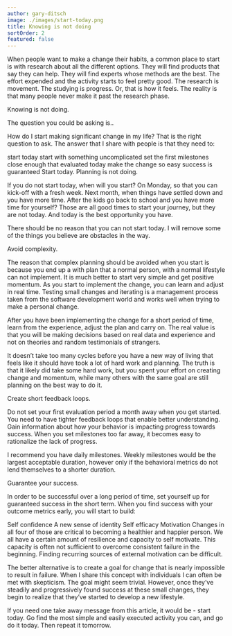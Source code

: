 ```yaml
---
author: gary-ditsch
image: ./images/start-today.png
title: Knowing is not doing
sortOrder: 2
featured: false
---
```

When people want to make a change their habits, a common place to start is with research about all the different options. They will find products that say they can help. They will find experts whose methods are the best. The effort expended and the activity starts to feel pretty good. The research is movement. The studying is progress. Or, that is how it feels. The reality is that many people never make it past the research phase.

Knowing is not doing.

The question you could be asking is..

How do I start making significant change in my life? That is the right question to ask. The answer that I share with people is that they need to:

start today
start with something uncomplicated
set the first milestones close enough that evaluated today
make the change so easy success is guaranteed
Start today. Planning is not doing.

If you do not start today, when will you start? On Monday, so that you can kick-off with a fresh week. Next month, when things have settled down and you have more time. After the kids go back to school and you have more time for yourself? Those are all good times to start your journey, but they are not today. And today is the best opportunity you have.

There should be no reason that you can not start today. I will remove some of the things you believe are obstacles in the way.

Avoid complexity.

The reason that complex planning should be avoided when you start is because you end up a with plan that a normal person, with a normal lifestyle can not implement. It is much better to start very simple and get positive momentum. As you start to implement the change, you can learn and adjust in real time. Testing small changes and iterating is a management process taken from the software development world and works well when trying to make a personal change.

After you have been implementing the change for a short period of time, learn from the experience, adjust the plan and carry on. The real value is that you will be making decisions based on real data and experience and not on theories and random testimonials of strangers.

It doesn’t take too many cycles before you have a new way of living that feels like it should have took a lot of hard work and planning. The truth is that it likely did take some hard work, but you spent your effort on creating change and momentum, while many others with the same goal are still planning on the best way to do it.

Create short feedback loops.

Do not set your first evaluation period a month away when you get started. You need to have tighter feedback loops that enable better understanding. Gain information about how your behavior is impacting progress towards success. When you set milestones too far away, it becomes easy to rationalize the lack of progress.

I recommend you have daily milestones. Weekly milestones would be the largest acceptable duration, however only if the behavioral metrics do not lend themselves to a shorter duration.

Guarantee your success.

In order to be successful over a long period of time, set yourself up for guaranteed success in the short term. When you find success with your outcome metrics early, you will start to build:

Self confidence
A new sense of identity
Self efficacy
Motivation
Changes in all four of those are critical to becoming a healthier and happier person. We all have a certain amount of resilience and capacity to self motivate. This capacity is often not sufficient to overcome consistent failure in the beginning. Finding recurring sources of external motivation can be difficult.

The better alternative is to create a goal for change that is nearly impossible to result in failure. When I share this concept with individuals I can often be met with skepticism. The goal might seem trivial. However, once they’ve steadily and progressively found success at these small changes, they begin to realize that they’ve started to develop a new lifestyle.

If you need one take away message from this article, it would be - start today. Go find the most simple and easily executed activity you can, and go do it today. Then repeat it tomorrow.